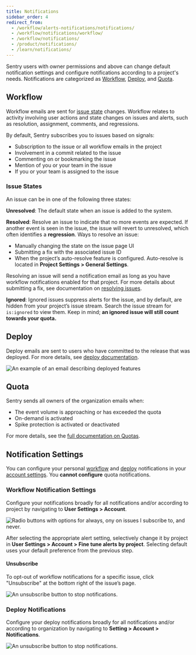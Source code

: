 ```yaml
---
title: Notifications
sidebar_order: 4
redirect_from:
  - /workflow/alerts-notifications/notifications/
  - /workflow/notifications/workflow/
  - /workflow/notifications/
  - /product/notifications/
  - /learn/notifications/
---
```


Sentry users with owner permissions and above can change default notification settings and configure notifications according to a project's needs. Notifications are categorized as [Workflow](#workflow), [Deploy](#deploy), and [Quota](#quota).

## Workflow

Workflow emails are sent for [issue state](#issue-states) changes. Workflow relates to activity involving user actions and state changes on issues and alerts, such as resolution, assignment, comments, and regressions.

By default, Sentry subscribes you to issues based on signals:

- Subscription to the issue or all workflow emails in the project
- Involvement in a commit related to the issue
- Commenting on or bookmarking the issue
- Mention of you or your team in the issue
- If you or your team is assigned to the issue

### Issue States

An issue can be in one of the following three states:

**Unresolved**: The default state when an issue is added to the system.

**Resolved**: Resolve an issue to indicate that no more events are expected. If another event is seen in the issue, the issue will revert to unresolved, which often identifies a **regression**. Ways to resolve an issue:

- Manually changing the state on the issue page UI
- Submitting a fix with the associated issue ID
- When the project’s auto-resolve feature is configured. Auto-resolve is located in **Project Settings > General Settings**.

Resolving an issue will send a notification email as long as you have workflow notifications enabled for that project. For more details about submitting a fix, see documentation on [resolving issues](/product/releases/#after-associating-commits).

**Ignored**: Ignored issues suppress alerts for the issue, and by default, are hidden from your project’s issue stream. Search the issue stream for `is:ignored` to view them. Keep in mind; **an ignored issue will still count towards your quota.**

## Deploy

Deploy emails are sent to users who have committed to the release that was deployed. For more details, see [deploy documentation](/product/releases/#create-deploy).

![An example of an email describing deployed features](deploy-emails.png)

## Quota

Sentry sends all owners of the organization emails when:

- The event volume is approaching or has exceeded the quota
- On-demand is activated
- Spike protection is activated or deactivated

For more details, see the [full documentation on Quotas](/accounts/quotas/).

## Notification Settings

You can configure your personal [workflow](#workflow) and [deploy](#deploy) notifications in your [account settings](https://sentry.io/settings/account/notifications/). You **cannot configure** quota notifications.

### Workflow Notification Settings

Configure your notifications broadly for all notifications and/or according to project by navigating to **User Settings > Account**.

![Radio buttons with options for always, ony on issues I subscribe to, and never.](workflow_notifications_subscription.png)

After selecting the appropriate alert setting, selectively change it by project in **User Settings > Account > Fine tune alerts by project**. Selecting default uses your default preference from the previous step.

#### Unsubscribe

To opt-out of workflow notifications for a specific issue, click "Unsubscribe" at the bottom right of the issue’s page.

![An unsubscribe button to stop notifications.](unsubscribe.png)

### Deploy Notifications

Configure your deploy notifications broadly for all notifications and/or according to organization by navigating to **Setting > Account > Notifications**.

![An unsubscribe button to stop notifications.](deploy_notifications.png)
